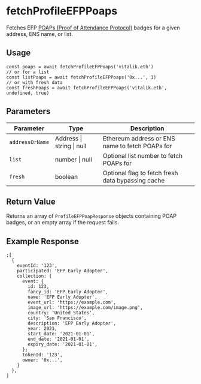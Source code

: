 
# fetchProfileEFPPoaps

Fetches EFP [POAPs (Proof of Attendance Protocol)](https://poap.xyz/) badges for a given address, ENS name, or list.

## Usage

```tsx
const poaps = await fetchProfileEFPPoaps('vitalik.eth')
// or for a list
const listPoaps = await fetchProfileEFPPoaps('0x...', 1)
// or with fresh data
const freshPoaps = await fetchProfileEFPPoaps('vitalik.eth', undefined, true)
```

## Parameters

| Parameter       | Type                      | Description                                       |
| --------------- | ------------------------- | ------------------------------------------------- |
| `addressOrName` | Address \| string \| null | Ethereum address or ENS name to fetch POAPs for   |
| `list`          | number \| null            | Optional list number to fetch POAPs for           |
| `fresh`         | boolean                   | Optional flag to fetch fresh data bypassing cache |

## Return Value

Returns an array of `ProfileEFPPoapResponse` objects containing POAP badges, or an empty array if the request fails.

## Example Response

```tsx
;[
  {
    eventId: '123',
    participated: 'EFP Early Adopter',
    collection: {
      event: {
        id: 123,
        fancy_id: 'EFP Early Adopter',
        name: 'EFP Early Adopter',
        event_url: 'https://example.com',
        image_url: 'https://example.com/image.png',
        country: 'United States',
        city: 'San Francisco',
        description: 'EFP Early Adopter',
        year: 2021,
        start_date: '2021-01-01',
        end_date: '2021-01-01',
        expiry_date: '2021-01-01',
      };
      tokenId: '123',
      owner: '0x...',
    }
  },
]
```
